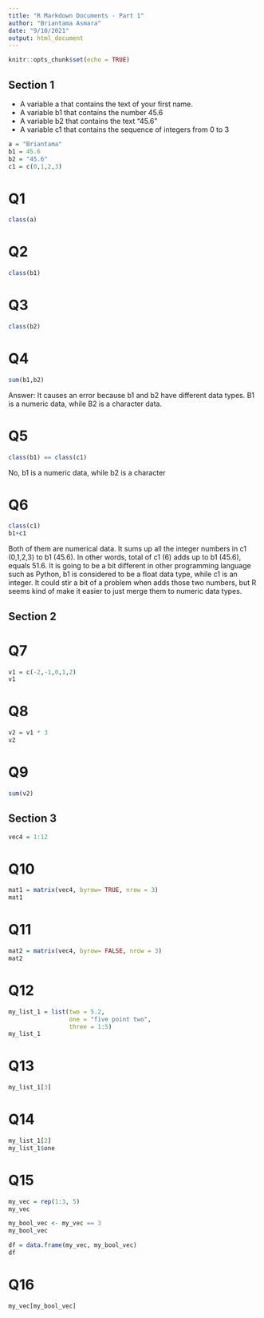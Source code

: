 ```yaml
---
title: "R Markdown Documents - Part 1"
author: "Briantama Asmara"
date: "9/10/2021"
output: html_document
---
```


```r
knitr::opts_chunk$set(echo = TRUE)
```

## Section 1

* A variable a that contains the text of your first name.
* A variable b1 that contains the number 45.6
* A variable b2 that contains the text “45.6”
* A variable c1 that contains the sequence of integers from 0 to 3

```r
a = "Briantama"
b1 = 45.6
b2 = "45.6"
c1 = c(0,1,2,3)
```

# Q1
```r
class(a)
```

# Q2
```r
class(b1)
```

# Q3
```r
class(b2)
```

# Q4
```r
sum(b1,b2)
```
Answer: It causes an error because b1 and b2 have different data types. B1 is a numeric data, while B2 is a character data.

# Q5
```r
class(b1) == class(c1)
```

No, b1 is a numeric data, while b2 is a character

# Q6
```r
class(c1)
b1+c1
```
Both of them are numerical data. It sums up all the integer numbers in c1 (0,1,2,3) to b1 (45.6). In other words, total of c1 (6) adds up to b1 (45.6), equals 51.6. It is going to be a bit different in other programming language such as Python, b1 is considered to be a float data type, while c1 is an integer. It could stir a bit of a problem when adds those two numbers, but R seems kind of make it easier to just merge them to numeric data types.


## Section 2

# Q7
```r
v1 = c(-2,-1,0,1,2)
v1
```

# Q8
```r
v2 = v1 * 3
v2
```

# Q9
```r
sum(v2)
```

## Section 3

```r
vec4 = 1:12
```



# Q10
```r
mat1 = matrix(vec4, byrow= TRUE, nrow = 3)
mat1
```

# Q11
```r
mat2 = matrix(vec4, byrow= FALSE, nrow = 3)
mat2
```

# Q12
```r
my_list_1 = list(two = 5.2, 
                 one = "five point two", 
                 three = 1:5)
my_list_1
```

# Q13
```r
my_list_1[3]
```

# Q14
```r
my_list_1[2]
my_list_1$one
```

# Q15
```r
my_vec = rep(1:3, 5)
my_vec

```
```r
my_bool_vec <- my_vec == 3
my_bool_vec
```

```r
df = data.frame(my_vec, my_bool_vec)
df
```


# Q16

```r
my_vec[my_bool_vec]
```

